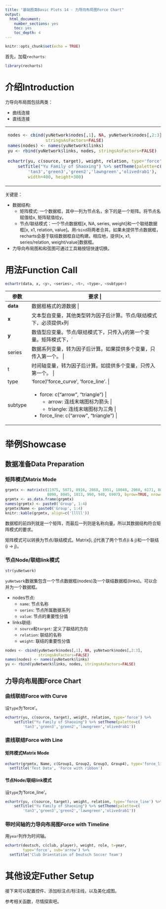 ```yaml
---
title: "基础图类Basic Plots 14 - 力导向布局图Force Chart"
output: 
  html_document: 
    number_sections: yes
    toc: yes
    toc_depth: 4
---
```


```r
knitr::opts_chunk$set(echo = TRUE)
```

首先，加载`recharts`:
```r
library(recharts)
```

# 介绍Introduction

力导向布局图包括两类：

- 曲线连接
- 直线连接

<table id='intro'>
<tr><td>
```r
nodes <- cbind(yuNetwork$nodes[,1], NA, yuNetwork$nodes[,2:3],
               stringsAsFactors=FALSE)
names(nodes) <- names(yuNetwork$links)
yu <- rbind(yuNetwork$links, nodes, stringsAsFactors=FALSE)

echartr(yu, c(source, target), weight, relation, type='force') %>% 
    setTitle("Yu Family of Shaoxing") %>% setTheme(palette=c(
        'tan3','green3','green2','lawngreen','olivedrab1'), 
        width=400, height=300)
```
</td>
<td>
```r
echartr(yu, c(source, target), weight, relation, type='force_line') %>% 
    setTitle("Yu Family of Shaoxing") %>% setTheme(palette=c(
        'tan3','green3','green2','lawngreen','olivedrab1'), 
        width=400, height=300)
```
</td></tr>
</table>

关键是：

- 数据结构:
  - 矩阵模式: 一个数据框，其中一列为节点名，余下的是一个矩阵。将节点名赋值给x, 矩阵赋值给y。
  - 节点/联结模式：一个节点数据框[x, NA, series, weight]和一个联结数据框[x, x1, relation, value]。用`rbind`将两者合并。如果未提供节点数据框，recharts会基于联结数据框自动构建。相应地，提供[x, x1, series/relation, weight/value]数据框。
- 力导向布局图和和弦图可通过工具箱按钮快速切换。

# 用法Function Call

```r
echartr(data, x, <y>, <series>, <t>, <type>, <subtype>)
```

+--------+--------------------------------------------------------------------+
| 参数   |  要求                        |
+========+====================================================================+
|**data**| 数据框格式的源数据                          |
+--------+--------------------------------------------------------------------+
| **x**  | 文本型自变量，其他类型转为因子后计算。节点/联结模式下，必须提供`x`列。矩阵模式下，只传入`x`的第一个变量。 |
+--------+--------------------------------------------------------------------+
| **y**  | 数值型应变量。节点/联结模式下，只传入`y`的第一个变量。矩阵模式下，`y`的所有列都被传入。 |
+--------+--------------------------------------------------------------------+
| series | 数据系列变量，转为因子后计算。如果提供多个变量，只传入第一个。 |
+--------+--------------------------------------------------------------------+
|  t     | 时间轴变量，转为因子后计算。如提供多个变量，只传入第一个。 |
+--------+--------------------------------------------------------------------+
| type   | 'force'/'force_curve', 'force_line'. |
+--------+--------------------------------------------------------------------+
| subtype| - force: c("arrow", "triangle") | 
|        |     + arrow: 连线末端图标为箭头 |
|        |     + triangle: 连线末端图标为三角 |
|        | - force_line: c("arrow", "triangle") | 
+--------+--------------------------------------------------------------------+

# 举例Showcase

## 数据准备Data Preparation


### 矩阵模式Matrix Mode

```r
grpmtx <- matrix(c(11975, 5871, 8916, 2868, 1951, 10048, 2060, 6171, 8010, 16145,
                   8090, 8045, 1013, 990, 940, 6907), byrow=TRUE, nrow=4)
grpmtx <- as.data.frame(grpmtx)
names(grpmtx) <- paste0('Group', 1:4)
grpmtx$Name <- paste0('Group', 1:4)
knitr::kable(grpmtx, align=c('lllll'))
```

数据框的前四列就是一个矩阵，而最后一列则是名称向量。所以其数据结构符合矩阵模式的要求。

矩阵模式可以转换为节点/联结模式。Matrix[i, j]代表了两个节点(i & j)和一个联结(i -> j)。

### 节点Node/联结link模式

```r
str(yuNetwork)
```

`yuNetwork`数据集包含一个节点数据框(nodes)及一个联结数据框(links)。可以合并为一个数据框。

- nodes节点: 
    - `name`: 节点名称
    - `series`: 节点所属数据系列
    - `value`: 节点的重要性分值
- links联结: 
    - `source`和`target`: 定义了联结的方向
    - `relation`: 联结的名称
    - `weight`: 联结的重要性分值

```r
nodes <- cbind(yuNetwork$nodes[,1], NA, yuNetwork$nodes[,2:3],
               stringsAsFactors=FALSE)
names(nodes) <- names(yuNetwork$links)
yu <- rbind(yuNetwork$links, nodes, stringsAsFactors=FALSE)
```


## 力导向布局图Force Chart

### 曲线联结Force with Curve

设`type`为'force'。

```r
echartr(yu, c(source, target), weight, relation, type='force') %>% 
    setTitle("Yu Family of Shaoxing") %>% setTheme(palette=c(
        'tan3','green3','green2','lawngreen','olivedrab1'))
```

### 直线联结Force with Line

#### 矩阵模式Matrix Mode

```r
echartr(grpmtx, Name, c(Group1, Group2, Group3, Group4), type='force_line') %>% 
  setTitle('Test Data', 'Force with ribbon')
```

#### 节点Node/联结link模式

设`type`为'force_line'。

```r
echartr(yu, c(source, target), weight, relation, type='force_line') %>% 
    setTitle("Yu Family of Shaoxing") %>% setTheme(palette=c(
        'tan3','green3','green2','lawngreen','olivedrab1'))
```


### 带时间轴的力导向布局图Force with Timeline

用`year`列作为时间轴。

```r
echartr(deutsch, c(club, player), weight, role, t=year,
        type='force', sub='arrow') %>% 
  setTitle('Club Orientation of Deutsch Soccer Team')
```

# 其他设定Futher Setup

接下来可以配置控件、添加标注点/标注线，以及美化成图。

参考相关函数，尽情探索吧。

